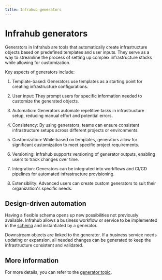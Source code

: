 ```yaml
---
title: Infrahub generators
---
```


# Infrahub generators

Generators in Infrahub are tools that automatically create infrastructure objects based on predefined templates and user inputs. They serve as a way to streamline the process of setting up complex infrastructure stacks while allowing for customization.

Key aspects of generators include:

1. Template-based: Generators use templates as a starting point for creating infrastructure configurations.

2. User input: They prompt users for specific information needed to customize the generated objects.

3. Automation: Generators automate repetitive tasks in infrastructure setup, reducing manual effort and potential errors.

4. Consistency: By using generators, teams can ensure consistent infrastructure setups across different projects or environments.

5. Customization: While based on templates, generators allow for significant customization to meet specific project requirements.

6. Versioning: Infrahub supports versioning of generator outputs, enabling users to track changes over time.

7. Integration: Generators can be integrated into workflows and CI/CD pipelines for automated infrastructure provisioning.

8. Extensibility: Advanced users can create custom generators to suit their organization's specific needs.

## Design-driven automation

Having a flexible schema opens up new possibilities not previously available. Infrahub allows a business workflow or service to be implemented in the [schema](../topics/schema.mdx) and instantiated by a generator.

Downstream objects are linked to the generator. If a business service needs updating or expansion, all needed changes can be generated to keep the infrastructure consistent and validated.

## More information

For more details, you can refer to the [generator topic](../topics/generator.mdx).
